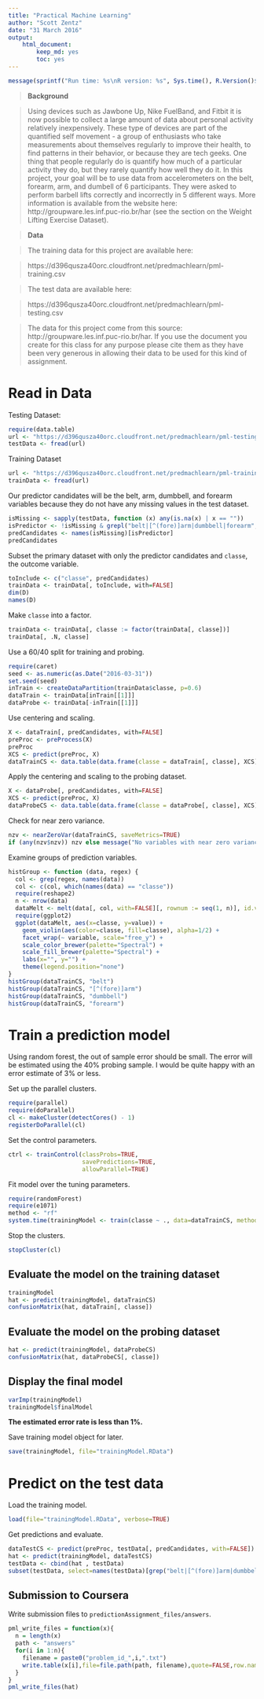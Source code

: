 ```yaml
---
title: "Practical Machine Learning"
author: "Scott Zentz"
date: "31 March 2016"
output: 
    html_document:
        keep_md: yes
        toc: yes
---
```



```r
message(sprintf("Run time: %s\nR version: %s", Sys.time(), R.Version()$version.string))
```

> **Background**

> Using devices such as Jawbone Up, Nike FuelBand, and Fitbit it is now possible to collect a large amount of data about personal activity relatively inexpensively. These type of devices are part of the quantified self movement - a group of enthusiasts who take measurements about themselves regularly to improve their health, to find patterns in their behavior, or because they are tech geeks. One thing that people regularly do is quantify how much of a particular activity they do, but they rarely quantify how well they do it. In this project, your goal will be to use data from accelerometers on the belt, forearm, arm, and dumbell of 6 participants. They were asked to perform barbell lifts correctly and incorrectly in 5 different ways. More information is available from the website here: http://groupware.les.inf.puc-rio.br/har (see the section on the Weight Lifting Exercise Dataset). 


> **Data **

> The training data for this project are available here: 

> https://d396qusza40orc.cloudfront.net/predmachlearn/pml-training.csv

> The test data are available here: 

> https://d396qusza40orc.cloudfront.net/predmachlearn/pml-testing.csv

> The data for this project come from this source: http://groupware.les.inf.puc-rio.br/har. If you use the document you create for this class for any purpose please cite them as they have been very generous in allowing their data to be used for this kind of assignment. 


# Read in Data

Testing Dataset:

```r
require(data.table)
url <- "https://d396qusza40orc.cloudfront.net/predmachlearn/pml-testing.csv"
testData <- fread(url)
```

Training Dataset

```r
url <- "https://d396qusza40orc.cloudfront.net/predmachlearn/pml-training.csv"
trainData <- fread(url)
```


Our predictor candidates will be the belt, arm, dumbbell, and forearm variables because they do not have any missing values in the test dataset.

```r
isMissing <- sapply(testData, function (x) any(is.na(x) | x == ""))
isPredictor <- !isMissing & grepl("belt|[^(fore)]arm|dumbbell|forearm", names(isMissing))
predCandidates <- names(isMissing)[isPredictor]
predCandidates
```

Subset the primary dataset with only the predictor candidates and `classe`, the outcome variable.

```r
toInclude <- c("classe", predCandidates)
trainData <- trainData[, toInclude, with=FALSE]
dim(D)
names(D)
```

Make `classe` into a factor.

```r
trainData <- trainData[, classe := factor(trainData[, classe])]
trainData[, .N, classe]
```

Use a 60/40 split for training and probing.

```r
require(caret)
seed <- as.numeric(as.Date("2016-03-31"))
set.seed(seed)
inTrain <- createDataPartition(trainData$classe, p=0.6)
dataTrain <- trainData[inTrain[[1]]]
dataProbe <- trainData[-inTrain[[1]]]
```

Use centering and scaling.

```r
X <- dataTrain[, predCandidates, with=FALSE]
preProc <- preProcess(X)
preProc
XCS <- predict(preProc, X)
dataTrainCS <- data.table(data.frame(classe = dataTrain[, classe], XCS))
```

Apply the centering and scaling to the probing dataset.

```r
X <- dataProbe[, predCandidates, with=FALSE]
XCS <- predict(preProc, X)
dataProbeCS <- data.table(data.frame(classe = dataProbe[, classe], XCS))
```

Check for near zero variance.

```r
nzv <- nearZeroVar(dataTrainCS, saveMetrics=TRUE)
if (any(nzv$nzv)) nzv else message("No variables with near zero variance")
```

Examine groups of prediction variables.

```r
histGroup <- function (data, regex) {
  col <- grep(regex, names(data))
  col <- c(col, which(names(data) == "classe"))
  require(reshape2)
  n <- nrow(data)
  dataMelt <- melt(data[, col, with=FALSE][, rownum := seq(1, n)], id.vars=c("rownum", "classe"))
  require(ggplot2)
  ggplot(dataMelt, aes(x=classe, y=value)) +
    geom_violin(aes(color=classe, fill=classe), alpha=1/2) +
    facet_wrap(~ variable, scale="free_y") +
    scale_color_brewer(palette="Spectral") +
    scale_fill_brewer(palette="Spectral") +
    labs(x="", y="") +
    theme(legend.position="none")
}
histGroup(dataTrainCS, "belt")
histGroup(dataTrainCS, "[^(fore)]arm")
histGroup(dataTrainCS, "dumbbell")
histGroup(dataTrainCS, "forearm")
```


# Train a prediction model

Using random forest, the out of sample error should be small.
The error will be estimated using the 40% probing sample.
I would be quite happy with an error estimate of 3% or less.

Set up the parallel clusters.

```r
require(parallel)
require(doParallel)
cl <- makeCluster(detectCores() - 1)
registerDoParallel(cl)
```

Set the control parameters.

```r
ctrl <- trainControl(classProbs=TRUE,
                     savePredictions=TRUE,
                     allowParallel=TRUE)
```

Fit model over the tuning parameters.

```r
require(randomForest)
require(e1071)
method <- "rf"
system.time(trainingModel <- train(classe ~ ., data=dataTrainCS, method=method))
```

Stop the clusters.

```r
stopCluster(cl)
```

## Evaluate the model on the training dataset

```r
trainingModel
hat <- predict(trainingModel, dataTrainCS)
confusionMatrix(hat, dataTrain[, classe])
```

## Evaluate the model on the probing dataset

```r
hat <- predict(trainingModel, dataProbeCS)
confusionMatrix(hat, dataProbeCS[, classe])
```

## Display the final model

```r
varImp(trainingModel)
trainingModel$finalModel
```

**The estimated error rate is less than 1%.**

Save training model object for later.

```r
save(trainingModel, file="trainingModel.RData")
```


# Predict on the test data

Load the training model.

```r
load(file="trainingModel.RData", verbose=TRUE)
```

Get predictions and evaluate.

```r
dataTestCS <- predict(preProc, testData[, predCandidates, with=FALSE])
hat <- predict(trainingModel, dataTestCS)
testData <- cbind(hat , testData)
subset(testData, select=names(testData)[grep("belt|[^(fore)]arm|dumbbell|forearm", names(testData), invert=TRUE)])
```

## Submission to Coursera

Write submission files to `predictionAssignment_files/answers`.

```r
pml_write_files = function(x){
  n = length(x)
  path <- "answers"
  for(i in 1:n){
    filename = paste0("problem_id_",i,".txt")
    write.table(x[i],file=file.path(path, filename),quote=FALSE,row.names=FALSE,col.names=FALSE)
  }
}
pml_write_files(hat)
```
